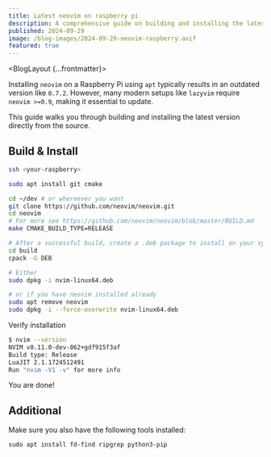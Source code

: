 ```yaml
---
title: Latest neovim on raspberry pi
description: A comprehensive guide on building and installing the latest version of Neovim from source on a Raspberry Pi, overcoming outdated versions found in default repositories.
published: 2024-09-29
image: /blog-images/2024-09-29-neovim-raspberry.avif
featured: true
---
```



<BlogLayout {...frontmatter}>

Installing `neovim` on a Raspberry Pi using `apt` typically results in an outdated version like `0.7.2`. However, many modern setups like `lazyvim` require `neovim >=0.9`, making it essential to update.

This guide walks you through building and installing the latest version directly from the source.

## Build & Install

```sh
ssh <your-raspberry>

sudo apt install git cmake

cd ~/dev # or whereever you want
git clone https://github.com/neovim/neovim.git
cd neovim
# For more see https://github.com/neovim/neovim/blob/master/BUILD.md
make CMAKE_BUILD_TYPE=RELEASE

# After a successful build, create a .deb package to install on your system.
cd build
cpack -G DEB

# Either
sudo dpkg -i nvim-linux64.deb

# or if you have neovim installed already
sudo apt remove neovim
sudo dpkg -i --force-overwrite nvim-linux64.deb
```

Verify installation

```sh
$ nvim --version
NVIM v0.11.0-dev-862+gdf915f3af
Build type: Release
LuaJIT 2.1.1724512491
Run "nvim -V1 -v" for more info
```

You are done!

## Additional

Make sure you also have the following tools installed:

```ssh
sudo apt install fd-find ripgrep python3-pip
```

</BlogLayout>
